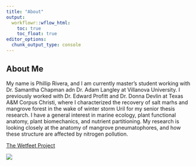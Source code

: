 ```yaml
---
title: "About"
output:
  workflowr::wflow_html:
    toc: true
    toc_float: true
editor_options:
  chunk_output_type: console
---
```


## About Me

My name is Phillip Rivera, and I am currently master's student working with Dr. Samantha Chapman adn Dr. Adam Langley at Villanova University. I previously worked with Dr. Edward Profitt and Dr. Donna Devlin at Texas A&M Corpus Christi, where I characterized the recovery of salt marhs and mangrove forest in the wake of winter storm UriI for my senior thesis research.  I have a general interest in marine ecology, plant functional anatomy, plant biomechanics, and nutrient partitioning. My research is looking closely at the anatomy of mangrove pneumatophores, and how these structure are affected by nitrogen pollution.

[The Wetfeet Project](https://www.wetfeetproject.com/)

![](assets/MarshPicture.png)

